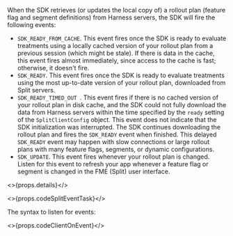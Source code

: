 When the SDK retrieves (or updates the local copy of) a rollout plan (feature flag and segment definitions) from Harness servers, the SDK will fire the following events:

* `SDK_READY_FROM_CACHE`. This event fires once the SDK is ready to evaluate treatments using a locally cached version of your rollout plan from a previous session (which might be stale). If there is data in the cache, this event fires almost immediately, since access to the cache is fast; otherwise, it doesn't fire.
* `SDK_READY`. This event fires once the SDK is ready to evaluate treatments using the most up-to-date version of your rollout plan, downloaded from Split servers.
* `SDK_READY_TIMED_OUT `. This event fires if there is no cached version of your rollout plan in disk cache, and the SDK could not fully download the data from Harness servers within the time specified by the `ready` setting of the `SplitClientConfig` object. This event does not indicate that the SDK initialization was interrupted.  The SDK continues downloading the rollout plan and fires the `SDK_READY` event when finished.  This delayed `SDK_READY` event may happen with slow connections or large rollout plans with many feature flags, segments, or dynamic configurations.
* `SDK_UPDATE`. This event fires whenever your rollout plan is changed. Listen for this event to refresh your app whenever a feature flag or segment is changed in the FME (Split) user interface.

<>{props.details}</>

<>{props.codeSplitEventTask}</>

The syntax to listen for events:

<>{props.codeClientOnEvent}</>